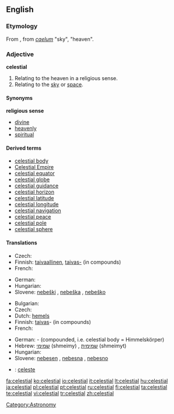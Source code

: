 {{wikipedia|dab=celestial}}
==English==

===Etymology===
From {{etyl|la}} {{term|caelestis|cælestis|lang=la}}, from ''[[caelum]]'' "sky", "heaven".

===Adjective===
'''celestial''' {{notcomparable}}

# Relating to the heaven in a religious sense.
# Relating to the [[sky]] or [[space]].

====Synonyms====
'''religious sense'''
* [[divine]]
* [[heavenly]]
* [[spiritual]]

====Derived terms====
* [[celestial body]]
* [[Celestial Empire]]
* [[celestial equator]]
* [[celestial globe]]
* [[celestial guidance]]
* [[celestial horizon]]
* [[celestial latitude]]
* [[celestial longitude]]
* [[celestial navigation]]
* [[celestial peace]]
* [[celestial pole]]
* [[celestial sphere]]

====Translations====
{{trans-top|relating to heaven (religious)}}
* Czech: {{t-|cs|nebeský|m}}
* Finnish: [[taivaallinen]], [[taivas-]] (in compounds)
* French: {{t+|fr|céleste}}
{{trans-mid}}
* German: {{t-|de|himmlisch}}
* Hungarian: {{t+|hu|mennyei}}
* Slovene: [[nebeški]] {{m}}, [[nebeška]] {{f}}, [[nebeško]] {{n}}
{{trans-bottom}}

{{trans-top|relating to sky}}
* Bulgarian: {{t+|bg|небесен|sc=Cyrl}}
* Czech: {{t-|cs|nebeský|m}}
* Dutch: [[hemels]]
* Finnish: [[taivas]]- (in compounds)
* French: {{t+|fr|céleste}}
{{trans-mid}}
* German: {{t+|de|Himmels}}- (compounded, i.e. celestial body = Himmelskörper)
* Hebrew: [[שמימי]] (shmeimy) {{m}}, [[שמימית]] (shmeimyt) {{f}}
* Hungarian: {{t+|hu|égi}}
* Slovene: [[nebesen]] {{m}}, [[nebesna]] {{f}}, [[nebesno]] {{n}}
{{trans-bottom}}

{{checktrans-top}}
* {{ttbc|Italian}}: [[celeste]]
{{trans-mid}}
{{trans-bottom}}

[[Category:Astronomy]]

[[fa:celestial]]
[[ko:celestial]]
[[io:celestial]]
[[it:celestial]]
[[lt:celestial]]
[[hu:celestial]]
[[ja:celestial]]
[[pl:celestial]]
[[pt:celestial]]
[[ru:celestial]]
[[fi:celestial]]
[[ta:celestial]]
[[te:celestial]]
[[vi:celestial]]
[[tr:celestial]]
[[zh:celestial]]